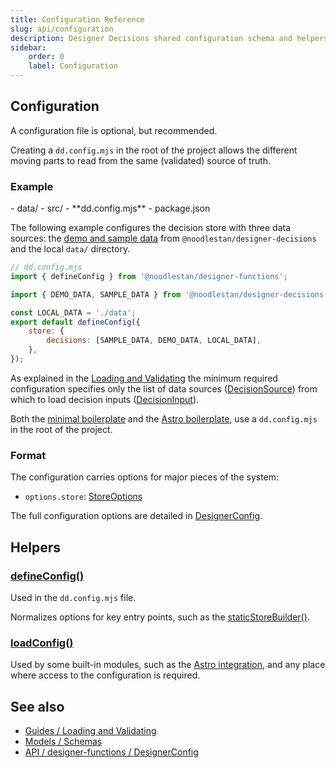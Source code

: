 ```yaml
---
title: Configuration Reference
slug: api/configuration
description: Designer Decisions shared configuration schema and helpers.
sidebar:
    order: 0
    label: Configuration
---
```




<LibraryStatus />

## Configuration

A configuration file is optional, but recommended.

Creating a `dd.config.mjs` in the root of the project allows the different moving parts to read from the same (validated) source of truth.

### Example

<FileTree>
- data/
- src/
- **dd.config.mjs**
- package.json

</FileTree>

The following example configures the decision store with three data sources: the [demo and sample data](https://github.com/noodlestan/designer/blob/main/packages/libs/designer-decisions/src/meta/data/constants.ts) from `@noodlestan/designer-decisions` and the local `data/` directory.

```js
// dd.config.mjs
import { defineConfig } from '@noodlestan/designer-functions';

import { DEMO_DATA, SAMPLE_DATA } from '@noodlestan/designer-decisions';

const LOCAL_DATA = './data';
export default defineConfig({
    store: {
        decisions: [SAMPLE_DATA, DEMO_DATA, LOCAL_DATA],
    },
});
```

As explained in the [Loading and Validating](/guides/loading-and-validating-design-decisions/) the minimum required configuration specifies only the list of data sources ([DecisionSource](/api/designer-decisions/Meta/Types/DecisionSource)) from which to load decision inputs ([DecisionInput](/api/designer-decisions/Inputs/Types/DecisionInput/)).

Both the [minimal boilerplate](/examples/boilerplates/#minimal) and the [Astro boilerplate](/examples/boilerplates/#astrostarlight), use a `dd.config.mjs` in the root of the project.

### Format

The configuration carries options for major pieces of the system:

-   `options.store`: [StoreOptions](/api/designer-functions/Store/Types/StoreOptions)

The full configuration options are detailed in [DesignerConfig](/api/designer-functions/Config/Types/DesignerConfig).

## Helpers

### [defineConfig()](/api/designer-functions/Config/defineConfig)

Used in the `dd.config.mjs` file.

Normalizes options for key entry points, such as the [staticStoreBuilder()](/api/designer-functions/Builder/staticStoreBuilder).

### [loadConfig()](/api/designer-functions/Config/loadConfig)

Used by some built-in modules, such as the [Astro integration](/integrations/Astro), and any place where access to the configuration is required.

## See also

-   [Guides / Loading and Validating](/guides/loading-and-validating-design-decisions/)
-   [Models / Schemas](/models/schemas/)
-   [API / designer-functions / DesignerConfig](/api/designer-functions/Config/Types/DesignerConfig)
